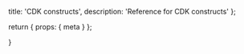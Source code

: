   title: 'CDK constructs',
  description:
    'Reference for CDK constructs'
};

  return {
    props: {
      meta
    }
  };

}
